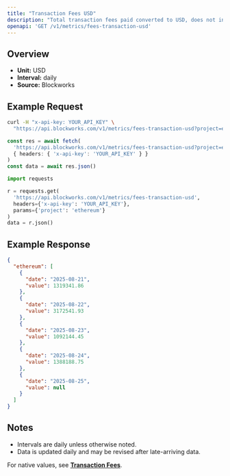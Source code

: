 ```yaml
---
title: "Transaction Fees USD"
description: "Total transaction fees paid converted to USD, does not include out-of-protocol tips or additional sources of revenue"
openapi: 'GET /v1/metrics/fees-transaction-usd'
---
```


## Overview

- **Unit:** USD
- **Interval:** daily
- **Source:** Blockworks

## Example Request

<CodeGroup>

```bash cURL
curl -H "x-api-key: YOUR_API_KEY" \
  "https://api.blockworks.com/v1/metrics/fees-transaction-usd?project=ethereum"
```

```typescript TypeScript
const res = await fetch(
  'https://api.blockworks.com/v1/metrics/fees-transaction-usd?project=ethereum',
  { headers: { 'x-api-key': 'YOUR_API_KEY' } }
)
const data = await res.json()
```

```python Python
import requests

r = requests.get(
  'https://api.blockworks.com/v1/metrics/fees-transaction-usd',
  headers={'x-api-key': 'YOUR_API_KEY'},
  params={'project': 'ethereum'}
)
data = r.json()
```

</CodeGroup>

## Example Response

```json
{
  "ethereum": [
    {
      "date": "2025-08-21",
      "value": 1319341.86
    },
    {
      "date": "2025-08-22",
      "value": 3172541.93
    },
    {
      "date": "2025-08-23",
      "value": 1092144.45
    },
    {
      "date": "2025-08-24",
      "value": 1388188.75
    },
    {
      "date": "2025-08-25",
      "value": null
    }
  ]
}
```

## Notes
- Intervals are daily unless otherwise noted.
- Data is updated daily and may be revised after late-arriving data.


<Note>For native values, see **[Transaction Fees](./fees-transaction)**.</Note>